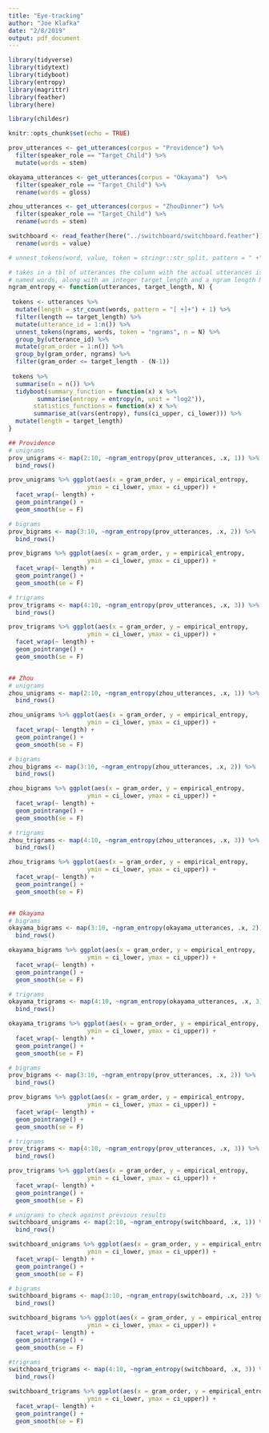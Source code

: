 ```yaml
---
title: "Eye-tracking"
author: "Joe Klafka"
date: "2/8/2019"
output: pdf_document
---
```


```r
library(tidyverse)
library(tidytext)
library(tidyboot)
library(entropy)
library(magrittr)
library(feather)
library(here)

library(childesr)

knitr::opts_chunk$set(echo = TRUE)
```

```r
prov_utterances <- get_utterances(corpus = "Providence") %>% 
  filter(speaker_role == "Target_Child") %>%
  mutate(words = stem)

okayama_utterances <- get_utterances(corpus = "Okayama")  %>% 
  filter(speaker_role == "Target_Child") %>%
  rename(words = gloss)

zhou_utterances <- get_utterances(corpus = "ZhouDinner") %>%
  filter(speaker_role == "Target_Child") %>%
  rename(words = stem)

switchboard <- read_feather(here("../switchboard/switchboard.feather")) %>%
  rename(words = value)
```

```r
# unnest_tokens(word, value, token = stringr::str_split, pattern = " +") 

# takes in a tbl of utterances the column with the actual utterances is 
# named words, along with an integer target_length and a ngram length N.
ngram_entropy <- function(utterances, target_length, N) {
 
 tokens <- utterances %>%
  mutate(length = str_count(words, pattern = "[ +]+") + 1) %>%
  filter(length == target_length) %>%
  mutate(utterance_id = 1:n()) %>%
  unnest_tokens(ngrams, words, token = "ngrams", n = N) %>%
  group_by(utterance_id) %>%
  mutate(gram_order = 1:n()) %>%
  group_by(gram_order, ngrams) %>%
  filter(gram_order <= target_length - (N-1))
  
 tokens %>%
  summarise(n = n()) %>%
  tidyboot(summary_function = function(x) x %>% 
        summarise(entropy = entropy(n, unit = "log2")),
       statistics_functions = function(x) x %>%
       summarise_at(vars(entropy), funs(ci_upper, ci_lower))) %>%
  mutate(length = target_length)
}
```

```r
## Providence
# unigrams
prov_unigrams <- map(2:10, ~ngram_entropy(prov_utterances, .x, 1)) %>% 
  bind_rows()

prov_unigrams %>% ggplot(aes(x = gram_order, y = empirical_entropy,
                      ymin = ci_lower, ymax = ci_upper)) +
  facet_wrap(~ length) + 
  geom_pointrange() +
  geom_smooth(se = F)

# bigrams
prov_bigrams <- map(3:10, ~ngram_entropy(prov_utterances, .x, 2)) %>% 
  bind_rows()

prov_bigrams %>% ggplot(aes(x = gram_order, y = empirical_entropy,
                      ymin = ci_lower, ymax = ci_upper)) +
  facet_wrap(~ length) + 
  geom_pointrange() +
  geom_smooth(se = F)

# trigrams
prov_trigrams <- map(4:10, ~ngram_entropy(prov_utterances, .x, 3)) %>% 
  bind_rows()

prov_trigrams %>% ggplot(aes(x = gram_order, y = empirical_entropy,
                      ymin = ci_lower, ymax = ci_upper)) +
  facet_wrap(~ length) + 
  geom_pointrange() +
  geom_smooth(se = F)


## Zhou
# unigrams
zhou_unigrams <- map(2:10, ~ngram_entropy(zhou_utterances, .x, 1)) %>% 
  bind_rows()

zhou_unigrams %>% ggplot(aes(x = gram_order, y = empirical_entropy,
                      ymin = ci_lower, ymax = ci_upper)) +
  facet_wrap(~ length) + 
  geom_pointrange() +
  geom_smooth(se = F)

# bigrams
zhou_bigrams <- map(3:10, ~ngram_entropy(zhou_utterances, .x, 2)) %>% 
  bind_rows()

zhou_bigrams %>% ggplot(aes(x = gram_order, y = empirical_entropy,
                      ymin = ci_lower, ymax = ci_upper)) +
  facet_wrap(~ length) + 
  geom_pointrange() +
  geom_smooth(se = F)

# trigrams
zhou_trigrams <- map(4:10, ~ngram_entropy(zhou_utterances, .x, 3)) %>% 
  bind_rows()

zhou_trigrams %>% ggplot(aes(x = gram_order, y = empirical_entropy,
                      ymin = ci_lower, ymax = ci_upper)) +
  facet_wrap(~ length) + 
  geom_pointrange() +
  geom_smooth(se = F)


## Okayama
# bigrams 
okayama_bigrams <- map(3:10, ~ngram_entropy(okayama_utterances, .x, 2)) %>% 
  bind_rows()

okayama_bigrams %>% ggplot(aes(x = gram_order, y = empirical_entropy,
                      ymin = ci_lower, ymax = ci_upper)) +
  facet_wrap(~ length) + 
  geom_pointrange() +
  geom_smooth(se = F)

# trigrams
okayama_trigrams <- map(4:10, ~ngram_entropy(okayama_utterances, .x, 3)) %>% 
  bind_rows()

okayama_trigrams %>% ggplot(aes(x = gram_order, y = empirical_entropy,
                      ymin = ci_lower, ymax = ci_upper)) +
  facet_wrap(~ length) + 
  geom_pointrange() +
  geom_smooth(se = F)
```

```r
# bigrams
prov_bigrams <- map(3:10, ~ngram_entropy(prov_utterances, .x, 2)) %>% 
  bind_rows()

prov_bigrams %>% ggplot(aes(x = gram_order, y = empirical_entropy,
                      ymin = ci_lower, ymax = ci_upper)) +
  facet_wrap(~ length) + 
  geom_pointrange() +
  geom_smooth(se = F)

# trigrams
prov_trigrams <- map(4:10, ~ngram_entropy(prov_utterances, .x, 3)) %>% 
  bind_rows()

prov_trigrams %>% ggplot(aes(x = gram_order, y = empirical_entropy,
                      ymin = ci_lower, ymax = ci_upper)) +
  facet_wrap(~ length) + 
  geom_pointrange() +
  geom_smooth(se = F)


```

```r
# unigrams to check against previous results
switchboard_unigrams <- map(2:10, ~ngram_entropy(switchboard, .x, 1)) %>% 
  bind_rows()

switchboard_unigrams %>% ggplot(aes(x = gram_order, y = empirical_entropy,
                      ymin = ci_lower, ymax = ci_upper)) +
  facet_wrap(~ length) + 
  geom_pointrange() +
  geom_smooth(se = F)

# bigrams
switchboard_bigrams <- map(3:10, ~ngram_entropy(switchboard, .x, 2)) %>% 
  bind_rows()

switchboard_bigrams %>% ggplot(aes(x = gram_order, y = empirical_entropy,
                      ymin = ci_lower, ymax = ci_upper)) +
  facet_wrap(~ length) + 
  geom_pointrange() +
  geom_smooth(se = F)

#trigrams
switchboard_trigrams <- map(4:10, ~ngram_entropy(switchboard, .x, 3)) %>% 
  bind_rows()

switchboard_trigrams %>% ggplot(aes(x = gram_order, y = empirical_entropy,
                      ymin = ci_lower, ymax = ci_upper)) +
  facet_wrap(~ length) + 
  geom_pointrange() +
  geom_smooth(se = F)
```





















